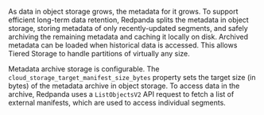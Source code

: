 As data in object storage grows, the metadata for it grows. To support efficient long-term data retention, Redpanda splits the metadata in object storage, storing metadata of only recently-updated segments, and safely archiving the remaining metadata and caching it locally on disk. Archived metadata can be loaded when historical data is accessed. This allows Tiered Storage to handle partitions of virtually any size.

Metadata archive storage is configurable. The `cloud_storage_target_manifest_size_bytes` property sets the target size (in bytes) of the metadata archive in object storage. To access data in the archive, Redpanda uses a `ListObjectsV2` API request to fetch a list of external manifests, which are used to access individual segments. 
